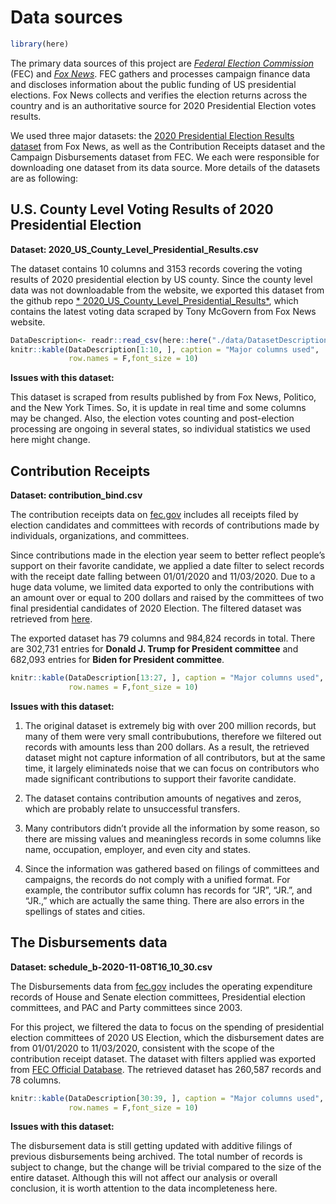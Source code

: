 # Data sources

```r
library(here)
```

The primary data sources of this project are [*Federal Election Commission*](http://fec.gov/data/) (FEC) and [*Fox News*](https://cookpolitical.com/). FEC gathers and processes campaign finance data and discloses information about the public funding of US presidential elections. Fox News collects and verifies the election returns across the country and is an authoritative source for 2020 Presidential Election votes results.

We used three major datasets: the [2020 Presidential Election Results dataset](https://www.foxnews.com/elections/2020/general-results) from Fox News, as well as the Contribution Receipts dataset and the Campaign Disbursements dataset from FEC. We each were responsible for downloading one dataset from its data source. More details of the datasets are as following:


## U.S. County Level Voting Results of 2020 Presidential Election

**Dataset: 2020_US_County_Level_Presidential_Results.csv**

The dataset contains 10 columns and 3153 records covering the voting results of 2020 presidential election by US county. Since the county level data was not downloadable from the website, we exported this dataset from the github repo [* 2020_US_County_Level_Presidential_Results*](https://github.com/tonmcg/US_County_Level_Election_Results_08-20/blob/master/2020_US_County_Level_Presidential_Results.csv), which contains the latest voting data scraped by Tony McGovern from Fox News website.


```r
DataDescription<- readr::read_csv(here::here("./data/DatasetDescription.csv"))
knitr::kable(DataDescription[1:10, ], caption = "Major columns used",
             row.names = F,font_size = 10)
```

**Issues with this dataset: **

This dataset is scraped from results published by from Fox News, Politico, and the New York Times. So, it is update in real time and some columns may be changed. Also, the election votes counting and post-election processing are ongoing in several states, so individual statistics we used here might change. 


## Contribution Receipts

**Dataset: contribution_bind.csv**

The contribution receipts data on [fec.gov](fec.gov) includes all receipts filed by election candidates and committees with records of contributions made by individuals, organizations, and committees. 
 
Since contributions made in the election year seem to better reflect people's support on their favorite candidate, we applied a date filter to select records with the receipt date falling between 01/01/2020 and 11/03/2020. Due to a huge data volume, we limited data exported to only the contributions with an amount over or equal to 200 dollars and raised by the committees of two final presidential candidates of 2020 Election. The filtered dataset was retrieved from [here](https://www.fec.gov/data/receipts/?recipient_committee_type=P&data_type=processed&committee_id=C00580100&committee_id=C00703975&two_year_transaction_period=2020&min_date=01%2F01%2F2020&max_date=11%2F03%2F2020&is_individual=true&min_amount=200).

The exported dataset has 79 columns and 984,824 records in total. There are 302,731 entries for **Donald J. Trump for President committee** and 682,093 entries for **Biden for President committee**. 

```r
knitr::kable(DataDescription[13:27, ], caption = "Major columns used",
             row.names = F,font_size = 10)
```

**Issues with this dataset: **

1. The original dataset is extremely big with over 200 million records, but many of them were very small contribubutions, therefore we filtered out records with amounts less than 200 dollars. As a result, the retrieved dataset might not capture information of all contributors, but at the same time, it largely eliminateds noise that we can focus on contributors who made significant contributions to support their favorite candidate.  

2. The dataset contains contribution amounts of negatives and zeros, which are probably relate to unsuccessful transfers.

3. Many contributors didn't provide all the information by some reason, so there are missing values and meaningless records in some columns like name, occupation, employer, and even city and states. 

4. Since the information was gathered based on filings of committees and campaigns, the records do not comply with a unified format. For example, the contributor suffix column has records for "JR", "JR.", and "JR.," which are actually the same thing. There are also errors in the spellings of states and cities.

## The Disbursements data

**Dataset: schedule_b-2020-11-08T16_10_30.csv**

The Disbursements data from [fec.gov](fec.gov) includes the operating expenditure records of House and Senate election committees, Presidential election committees, and PAC and Party committees since 2003. 

For this project, we filtered the data to focus on the spending of presidential election committees of 2020 US Election, which the disbursement dates are from 01/01/2020 to 11/03/2020, consistent with the scope of the contribution receipt dataset. The dataset with filters applied was exported from [FEC Official Database](https://www.fec.gov/data/disbursements/?spender_committee_type=P&data_type=processed&min_date=01%2F01%2F2020&max_date=11%2F03%2F2020). The retrieved dataset has 260,587 records and 78 columns.

```r
knitr::kable(DataDescription[30:39, ], caption = "Major columns used",
             row.names = F,font_size = 10)
```

**Issues with this dataset: **

The disbursement data is still getting updated with additive filings of previous disbursements being archived. The total number of records is subject to change, but the change will be trivial compared to the size of the entire dataset. Although this will not affect our analysis or overall conclusion, it is worth attention to the data incompleteness here.



